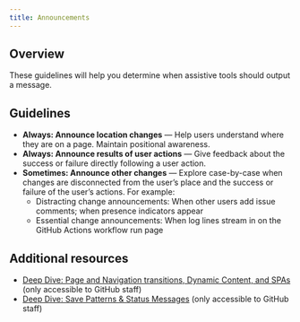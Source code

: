 ```yaml
---
title: Announcements
---
```


## Overview

These guidelines will help you determine when assistive tools should output a message.

## Guidelines

- **Always: Announce location changes** — Help users understand where they are on a page. Maintain positional awareness.
- **Always: Announce results of user actions** — Give feedback about the success or failure directly following a user action.
- **Sometimes: Announce other changes** — Explore case-by-case when changes are disconnected from the user’s place and the success or failure of the user’s actions. For example:
  - Distracting change announcements: When other users add issue comments; when presence indicators appear
  - Essential change announcements: When log lines stream in on the GitHub Actions workflow run page

## Additional resources

- [Deep Dive: Page and Navigation transitions, Dynamic Content, and SPAs](https://github.com/github/accessibility/blob/main/docs/deep-dive-notes/2022-03-02-page-transitions.md) (only accessible to GitHub staff)
- [Deep Dive: Save Patterns & Status Messages](https://github.com/github/accessibility/blob/main/docs/deep-dive-notes/2021-11-19-save-patterns-and-status-messages.md) (only accessible to GitHub staff)
